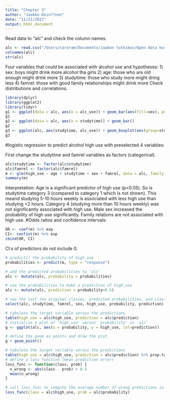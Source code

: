```yaml
---
title: "Chapter 3"
author: "Jaakko Kein??nen"
date: "11/21/2017"
output: html_document
---
```

Read data to "alc" and check the column names.
```r
alc <- read.csv("/Users/caroram/Documents/Jaakon tutkimus/Open data kurssi s2017/GitHub/IODS-project/data/create_alc.csv")
colnames(alc)
str(alc)
```
Four variables that could be associated with alcohol use and hypotheses: 
1) sex: boys might drink more alcohol tha girls
2) age: those who are old enough might drink more
3) studytime: those who study more might dring less
4) famrel: those with good family relationships might drink more
Check distributions and correlations.
```r
library(dplyr)
library(ggplot2)
library(tidyr)
g1 <- ggplot(data = alc, aes(x = alc_use)) + geom_bar(aes(fill=sex), position="dodge")
g1
g2 <- ggplot(data = alc, aes(x = studytime)) + geom_bar()
g2
g3 <- ggplot(alc, aes(studytime, alc_use)) + geom_boxplot(aes(group=studytime))
g3

```
#logistic regression to predict alcohol high use with preselected 4 variables:
 
First change the studytime and famrel variables as factors (categorical).
```r
alc$studytime <- factor(alc$studytime)
alc$famrel <- factor(alc$famrel)
m <- glm(high_use ~ age + studytime + sex + famrel, data = alc, family = "binomial") 
summary(m)
```
Interpretation: Age is a significant predictor of high use (p<0.05). So is studytime category 3 (compared to category 1 which is not shown). This meand studying 5-10 hours weekly is associated with less high use than studying <2 hours. Category 4 (studying more than 10 hours weekly) was not significantly associated with high use. Male sex increased the probability of high use significantly. Family relations are not associated with high use.
#Odds ratios and confidence intervals:

```r
OR <- coef(m) %>% exp
CI<- confint(m) %>% exp
cbind(OR, CI)
```
CI:s of predictors do not include 0. 
```r
# predict() the probability of high_use
probabilities <- predict(m, type = "response")

# add the predicted probabilities to 'alc'
alc <- mutate(alc, probability = probabilities)

# use the probabilities to make a prediction of high_use
alc <- mutate(alc, prediction = probability>0.5)

# see the last ten original classes, predicted probabilities, and class predictions
select(alc, studytime, famrel, sex, high_use, probability, prediction) %>% tail(10)

# tabulate the target variable versus the predictions
table(high_use = alc$high_use, prediction = alc$prediction)
# initialize a plot of 'high_use' versus 'probability' in 'alc'
g <- ggplot(alc, aes(x = probability, y = high_use, col=prediction))

# define the geom as points and draw the plot
g + geom_point()

# tabulate the target variable versus the predictions
table(high_use = alc$high_use, prediction = alc$prediction) %>% prop.table %>% addmargins()
# define a loss function (mean prediction error)
loss_func <- function(class, prob) {
  n_wrong <- abs(class - prob) > 0.5
  mean(n_wrong)
}

# call loss_func to compute the average number of wrong predictions in the (training) data
loss_func(class = alc$high_use, prob = alc$probability)
```

